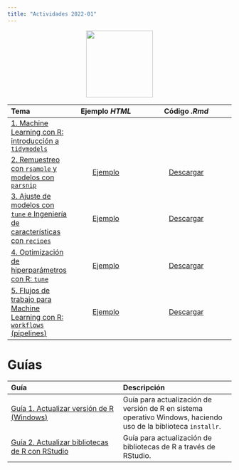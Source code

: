 ```yaml
---
title: "Actividades 2022-01"
---
```


<center>
<img src = "https://www.tidymodels.org/images/tidymodels.png" width = 150/>
</center>

| Tema | Ejemplo *HTML*| Código *.Rmd* |
| :----- | :-----: | :-------: |
| [1. Machine Learning con R: introducción a `tidymodels`](/Actividades/2022_01/01-ML-Intro.html) |   | |
| [2. Remuestreo con `rsample` y modelos con `parsnip`](/Actividades/2022_01/02-Resampling-Parsnip.html) | [Ejemplo](https://rpubs.com/Edimer/893663) | [Descargar](/Actividades/2022_01/documents_rmd/01-remuestreo-modelos-parsnip.zip) |
| [3. Ajuste de modelos con `tune` e Ingeniería de características con `recipes`](/Actividades/2022_01/03-Ajuste-FeatureEngineering.html) | [Ejemplo](https://rpubs.com/Edimer/893683)  | [Descargar](/Actividades/2022_01/documents_rmd/02-Ajuste-Remuestreo-Recetas.zip) |
| [4. Optimización de hiperparámetros con R: `tune` ](/Actividades/2022_01/) | [Ejemplo]() | [Descargar](/Actividades/2022_01/documents_rmd/) |
| [5. Flujos de trabajo para Machine Learning con R: `workflows` (pipelines)](/Actividades/2022_01/) | [Ejemplo]() | [Descargar](/Actividades/2022_01/documents_rmd/) |

# Guías

| Guía | Descripción |
| :----- | :----- |
| [Guía 1. Actualizar versión de R (Windows)](/Actividades/2021_01/guide01.html) | Guía para actualización de versión de R en sistema operativo Windows, haciendo uso de la biblioteca `installr`. |
| [Guía 2. Actualizar bibliotecas de R con RStudio](/Actividades/2021_01/guide02.html) | Guía para actualización de bibliotecas de R a través de RStudio. |
